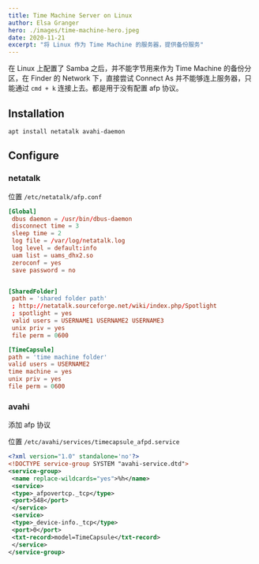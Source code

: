 ```yaml
---
title: Time Machine Server on Linux
author: Elsa Granger
hero: ./images/time-machine-hero.jpeg
date: 2020-11-21
excerpt: "将 Linux 作为 Time Machine 的服务器，提供备份服务"
---
```


在 Linux 上配置了 Samba 之后，并不能字节用来作为 Time Machine 的备份分区，在 Finder 的 Network 下，直接尝试 Connect As 并不能够连上服务器，只能通过 `cmd + k` 连接上去。都是用于没有配置 afp 协议。

## Installation

```shell
apt install netatalk avahi-daemon
```

## Configure

### netatalk

位置 `/etc/netatalk/afp.conf`

```conf
[Global]
 dbus daemon = /usr/bin/dbus-daemon
 disconnect time = 3
 sleep time = 2
 log file = /var/log/netatalk.log
 log level = default:info
 uam list = uams_dhx2.so
 zeroconf = yes
 save password = no


[SharedFolder]
 path = 'shared folder path'
 ; http://netatalk.sourceforge.net/wiki/index.php/Spotlight
 ; spotlight = yes
 valid users = USERNAME1 USERNAME2 USERNAME3
 unix priv = yes
 file perm = 0600

[TimeCapsule]
path = 'time machine folder'
valid users = USERNAME2
time machine = yes
unix priv = yes
file perm = 0600
```

### avahi

添加 afp 协议

位置 `/etc/avahi/services/timecapsule_afpd.service`

```xml
<?xml version="1.0" standalone='no'?>
<!DOCTYPE service-group SYSTEM "avahi-service.dtd">
<service-group>
 <name replace-wildcards="yes">%h</name>
 <service>
 <type>_afpovertcp._tcp</type>
 <port>548</port>
 </service>
 <service>
 <type>_device-info._tcp</type>
 <port>0</port>
 <txt-record>model=TimeCapsule</txt-record>
 </service>
</service-group>
```
